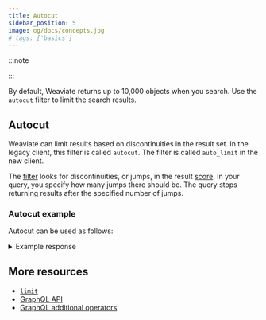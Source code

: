 ```yaml
---
title: Autocut
sidebar_position: 5
image: og/docs/concepts.jpg
# tags: ['basics']
---
```



:::note

<ClassToCollection /> 

:::

By default, Weaviate returns up to 10,000 objects when you search. Use the `autocut` filter to limit the search results.

## Autocut

Weaviate can limit results based on discontinuities in the result set. In the legacy client, this filter is called `autocut`. The filter is called `auto_limit` in the new client. 

The [filter](../../api/graphql/additional-operators.md#autocut) looks for discontinuities, or jumps, in the result [score](#score--explainscore). In your query, you specify how many jumps there should be. The query stops returning results after the specified number of jumps. 

### Autocut example

Autocut can be used as follows:

<Tabs groupId="languages">
  <TabItem value="py" label="Python (v4)">
    <FilteredTextBlock
      text={PyCode}
      startMarker="# START autocut Python"
      endMarker="# END autocut Python"
      language="py"
    />
  </TabItem>

  <TabItem value="py3" label="Python (v3)">
    <FilteredTextBlock
      text={PyCodeV3}
      startMarker="# START autocut Python"
      endMarker="# END autocut Python"
      language="py"
    />
  </TabItem>

  <TabItem value="js" label="JavaScript/TypeScript">
    <FilteredTextBlock
      text={TSCode}
      startMarker="// START autocut"
      endMarker="// END autocut"
      language="ts"
    />
  </TabItem>

  <TabItem value="graphql" label="GraphQL">
    <FilteredTextBlock
      text={PyCodeV3}
      startMarker="# START autocut GraphQL"
      endMarker="# END autocut GraphQL"
      language="graphql"
    />
  </TabItem>
</Tabs>

<details>
  <summary>Example response</summary>

It should produce a response like the one below:

<FilteredTextBlock
  text={PyCodeV3}
  startMarker="# START Expected autocut results"
  endMarker="# END Expected autocut results"
  language="json"
/>

</details>

## More resources

- [`limit`](/developers/weaviate/concepts/search/limit)
- [GraphQL API](/developers/weaviate/api/graphql)
- [GraphQL additional operators](/developers/weaviate/api/graphql/additional-operators)
